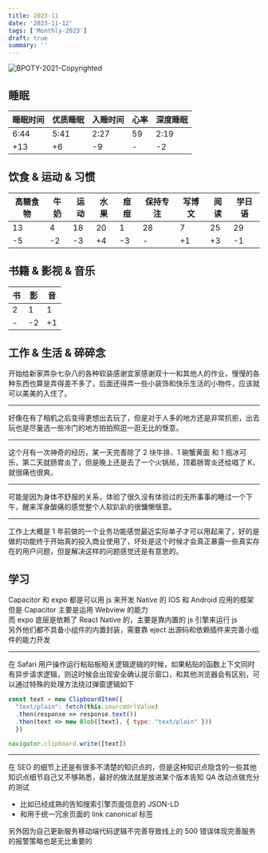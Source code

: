```yaml
---
title: 2023-11
date: '2023-11-12'
tags: ['Monthly-2023']
draft: true
summary: ''
---
```


![BPOTY-2021-Copyrighted](https://cdn.jsdelivr.net/gh/klaaay/pbed1@master/uPic/BPOTY-2021-Copyrighted.jpeg)

## 睡眠

| 睡眠时间 | 优质睡眠 | 入睡时间 | 心率 | 深度睡眠 |
| -------- | -------- | -------- | ---- | -------- |
| 6:44     | 5:41     | 2:27     | 59   | 2:19     |
| +13      | +6       | -9       | -    | -2       |


## 饮食 & 运动 & 习惯

| 高糖食物 | 牛奶 | 运动 | 水果 | 痘痘 | 保持专注 | 写博文 | 阅读 | 学日语 |
| -------- | ---- | ---- | ---- | ---- | -------- | ------ | ---- | ------ |
| 13       | 4    | 18   | 20   | 1    | 28       | 7      | 25   | 29     |
| -5       | -2   | -3   | +4   | -3   | -        | +1     | +3   | -1     |


## 书籍 & 影视 & 音乐

| 书  | 影  | 音  |
| --- | --- | --- |
| 2   | 1   | 1   |
| -   | -2  | +1  |


## 工作 & 生活 & 碎碎念

开始给新家弄杂七杂八的各种软装感谢宜家感谢双十一和其他人的作业，慢慢的各种东西也算是弄得差不多了，后面还得弄一些小装饰和快乐生活的小物件，应该就可以美美的入住了。

---

好像在有了相机之后变得更想出去玩了，但是对于人多的地方还是非常抗拒，出去玩也是尽量选一些冷门的地方拍拍照逛一逛无比的惬意。

---

这个月有一次神奇的经历，某一天完善除了 2 块牛排、1 碗蟹黄面 和 1 瓶冰可乐，第二天就肠胃炎了，但是晚上还是去了一个火锅局，顶着肠胃炎还给唱了 K，就很痛也很爽。

---

可能是因为身体不舒服的关系，体验了很久没有体验过的无所事事的睡过一个下午，醒来浑身酸痛的感觉整个人软趴趴的很慵懒惬意。

---

工作上大概是 1 年前做的一个业务功能感觉最近实际单子才可以用起来了，好的是做的功能终于开始真的投入商业使用了，坏处是这个时候才会真正暴露一些真实存在的用户问题，但是解决这样的问题感觉还是有意思的。

## 学习

Capacitor 和 expo 都是可以用 js 来开发 Native 的 IOS 和 Android 应用的框架  
但是 Capacitor 主要是运用 Webview 的能力  
而 expo 底层是依赖了 React Native 的，主要是靠内置的 js 引擎来运行 js  
另外他们都不具备小组件的内置封装，需要靠 eject 出源码和依赖插件来完善小组件的能力开发

---

在 Safari 用户操作运行粘贴板相关逻辑逻辑的时候，如果粘贴的函数上下文同时有异步请求逻辑，则这时候会出现安全确认提示窗口，和其他浏览器会有区别，可以通过特殊的处理方法绕过弹窗逻辑如下

```js
const text = new ClipboardItem({
  "text/plain": fetch(this.sourceUrlValue)
  .then(response => response.text())
  .then(text => new Blob([text], { type: "text/plain" }))
  })

navigator.clipboard.write([text])
```

---

在 SEO 的细节上还是有很多不清楚的知识点的，但是这种知识点隐含的一些其他知识点细节自己又不够熟悉，最好的做法就是放进某个版本告知 QA 改动点做充分的测试  

+ 比如已经成熟的告知搜索引擎页面信息的 JSON-LD
+ 和用于统一冗余页面的 link canonical 标签

另外因为自己更新服务移动端代码逻辑不完善导致线上的 500 错误体现完善服务的报警策略也是无比重要的